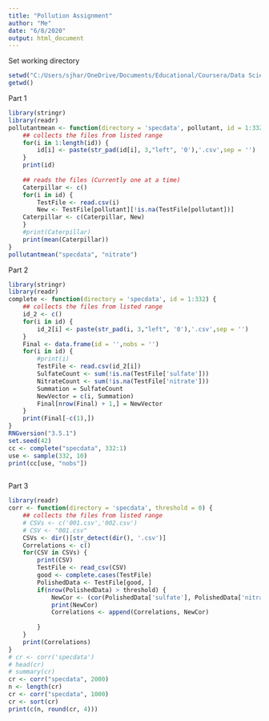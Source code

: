 ---
title: "Pollution Assignment"
author: "Me"
date: "6/8/2020"
output: html_document
---

Set working directory

```{r}
setwd("C:/Users/sjhar/OneDrive/Documents/Educational/Coursera/Data Science Specialization/2 R Programming/Week 2/Prog Assignemnt rprog_data_specdata/specdata")
getwd()
```

Part 1

```{r}
library(stringr) 
library(readr)
pollutantmean <- function(directory = 'specdata', pollutant, id = 1:332) {
    ## collects the files from listed range
    for(i in 1:length(id)) {
        id[i] <- paste(str_pad(id[i], 3,"left", '0'),'.csv',sep = '')
    }
    print(id)
    
    ## reads the files (Currently one at a time)
    Caterpillar <- c()
    for(i in id) {
        TestFile <- read.csv(i)
        New <- TestFile[pollutant][!is.na(TestFile[pollutant])]
    Caterpillar <- c(Caterpillar, New)
    }
    #print(Caterpillar)
    print(mean(Caterpillar))
}
pollutantmean("specdata", "nitrate")
```

Part 2

```{r}
library(stringr) 
library(readr)
complete <- function(directory = 'specdata', id = 1:332) {
    ## collects the files from listed range
    id_2 <- c()
    for(i in id) {
        id_2[i] <- paste(str_pad(i, 3,"left", '0'),'.csv',sep = '')
    }
    Final <- data.frame(id = '',nobs = '')
    for(i in id) {
        #print(i)
        TestFile <- read.csv(id_2[i])
        SulfateCount <- sum(!is.na(TestFile['sulfate']))
        NitrateCount <- sum(!is.na(TestFile['nitrate']))
        Summation = SulfateCount 
        NewVector = c(i, Summation)
        Final[nrow(Final) + 1,] = NewVector
    }
    print(Final[-c(1),])
}
RNGversion("3.5.1")  
set.seed(42)
cc <- complete("specdata", 332:1)
use <- sample(332, 10)
print(cc[use, "nobs"])
        

```

Part 3


```{r}
library(readr)
corr <- function(directory = 'specdata', threshold = 0) {
    ## collects the files from listed range
    # CSVs <- c('001.csv','002.csv')
    # CSV <- "001.csv"
    CSVs <- dir()[str_detect(dir(), '.csv')]
    Correlations <- c()
    for(CSV in CSVs) {
        print(CSV)
        TestFile <- read_csv(CSV)
        good <- complete.cases(TestFile)
        PolishedData <- TestFile[good, ]
        if(nrow(PolishedData) > threshold) {
            NewCor <- (cor(PolishedData['sulfate'], PolishedData['nitrate']))
            print(NewCor)
            Correlations <- append(Correlations, NewCor)
            
        }
    }
    print(Correlations)
}
# cr <- corr('specdata')
# head(cr)
# summary(cr)
cr <- corr("specdata", 2000)                
n <- length(cr)                
cr <- corr("specdata", 1000)                
cr <- sort(cr)
print(c(n, round(cr, 4)))
```




























